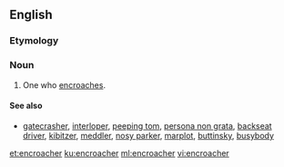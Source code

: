 ==English==

===Etymology===
{{suffix|en|encroach|er}}

===Noun===
{{en-noun}}

# One who [[encroach]]es.

====See also====
* [[gatecrasher]], [[interloper]], [[peeping tom]], [[persona non grata]], [[backseat driver]], [[kibitzer]], [[meddler]], [[nosy parker]], [[marplot]], [[buttinsky]], [[busybody]]

[[et:encroacher]]
[[ku:encroacher]]
[[ml:encroacher]]
[[vi:encroacher]]